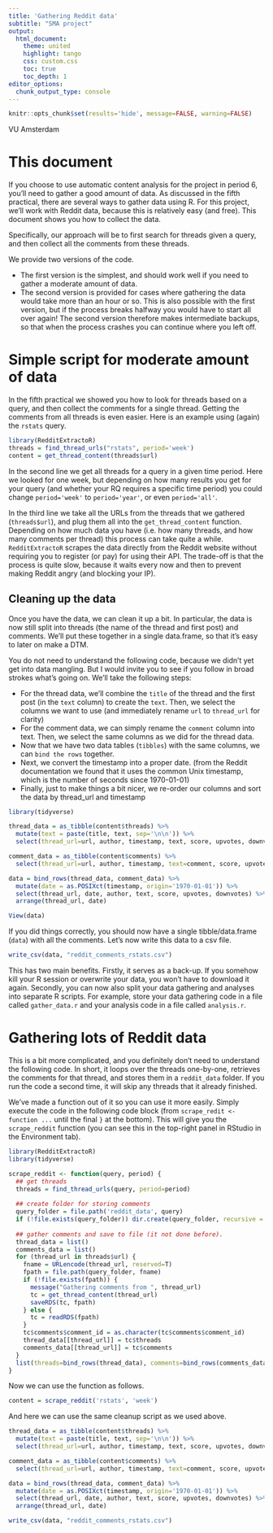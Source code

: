 ```yaml
---
title: 'Gathering Reddit data'
subtitle: "SMA project"
output:
  html_document:
    theme: united
    highlight: tango
    css: custom.css
    toc: true
    toc_depth: 1
editor_options:
  chunk_output_type: console
---
```



```r
knitr::opts_chunk$set(results='hide', message=FALSE, warning=FALSE)
```

VU Amsterdam

# This document

If you choose to use automatic content analysis for the project in period 6, you'll need to gather a good amount of data. As discussed in the fifth practical, there are several ways to gather data using R. For this project, we'll work with Reddit data, because this is relatively easy (and free). This document shows you how to collect the data.

Specifically, our approach will be to first search for threads given a query, and then collect all the comments from these threads. 

We provide two versions of the code. 

* The first version is the simplest, and should work well if you need to gather a moderate amount of data. 
* The second version is provided for cases where gathering the data would take more than an hour or so. This is also possible with the first version, but if the process breaks halfway you would have to start all over again! The second version therefore makes intermediate backups, so that when the process crashes you can continue where you left off.

# Simple script for moderate amount of data

In the fifth practical we showed you how to look for threads based on a query, and then collect the comments for a single thread. Getting the comments from all threads is even easier. Here is an example using (again) the `rstats` query.

```r
library(RedditExtractoR)  
threads = find_thread_urls("rstats", period='week')
content = get_thread_content(threads$url)
```

In the second line we get all threads for a query in a given time period. Here we looked for one week, but depending on how many results you get for your query (and whether your RQ requires a specific time period) you could change `period='week'` to `period='year'`, or even `period='all'`.  

In the third line we take all the URLs from the threads that we gathered (`threads$url`), and plug them all into the `get_thread_content` function. Depending on how much data you have (i.e. how many threads, and how many comments per thread) this process can take quite a while. `RedditExtractoR` scrapes the data directly from the Reddit website without requiring you to register (or pay) for using their API. The trade-off is that the process is quite slow, because it waits every now and then to prevent making Reddit angry (and blocking your IP).

## Cleaning up the data

Once you have the data, we can clean it up a bit. In particular, the data is now still split into threads (the name of the thread and first post) and comments. We'll put these together in a single data.frame, so that it's easy to later on make a DTM. 

You do not need to understand the following code, because we didn't yet get into data mangling. But I would invite you to see if you follow in broad strokes what's going on. We'll take the following steps:

* For the thread data, we'll combine the `title` of the thread and the first post (in the `text` column) to create the `text`. Then, we select the columns we want to use (and immediately rename `url` to `thread_url` for clarity)
* For the comment data, we can simply rename the `comment` column into text. Then, we select the same columns as we did for the thread data.
* Now that we have two data tables (`tibbles`) with the same columns, we can `bind the rows` together.
* Next, we convert the timestamp into a proper date. (from the Reddit documentation we found that it uses the common Unix timestamp, which is the number of seconds since 1970-01-01)
* Finally, just to make things a bit nicer, we re-order our columns and sort the data by thread_url and timestamp

```r
library(tidyverse)

thread_data = as_tibble(content$threads) %>%
  mutate(text = paste(title, text, sep='\n\n')) %>%
  select(thread_url=url, author, timestamp, text, score, upvotes, downvotes)

comment_data = as_tibble(content$comments) %>%
  select(thread_url=url, author, timestamp, text=comment, score, upvotes, downvotes)

data = bind_rows(thread_data, comment_data) %>%
  mutate(date = as.POSIXct(timestamp, origin='1970-01-01')) %>%
  select(thread_url, date, author, text, score, upvotes, downvotes) %>%
  arrange(thread_url, date)

View(data)
```

If you did things correctly, you should now have a single tibble/data.frame (`data`) with all the comments. Let's now write this data to a csv file. 

```r
write_csv(data, "reddit_comments_rstats.csv")
```

This has two main benefits. Firstly, it serves as a back-up. If you somehow kill your R session or overwrite your data, you won't have to download it again. Secondly, you can now also split your data gathering and analyses into separate R scripts. For example, store your data gathering code in a file called `gather_data.r` and your analysis code in a file called `analysis.r`.  

# Gathering lots of Reddit data

This is a bit more complicated, and you definitely don't need to understand the following code. In short, it loops over the threads one-by-one, retrieves the comments for that thread, and stores them in a `reddit_data` folder. If you run the code a second time, it will skip any threads that it already finished. 

We've made a function out of it so you can use it more easily. Simply execute the code in the following code block (from `scrape_redit <- function ...` until the final `}` at the bottom). This will give you the `scrape_reddit` function (you can see this in the top-right panel in RStudio in the Environment tab).

```r
library(RedditExtractoR)  
library(tidyverse)

scrape_reddit <- function(query, period) {
  ## get threads
  threads = find_thread_urls(query, period=period)
  
  ## create folder for storing comments
  query_folder = file.path('reddit_data', query)
  if (!file.exists(query_folder)) dir.create(query_folder, recursive = T)
  
  ## gather comments and save to file (it not done before). 
  thread_data = list()
  comments_data = list()
  for (thread_url in threads$url) {
    fname = URLencode(thread_url, reserved=T)
    fpath = file.path(query_folder, fname)
    if (!file.exists(fpath)) {
      message("Gathering comments from ", thread_url)
      tc = get_thread_content(thread_url)
      saveRDS(tc, fpath)
    } else {
      tc = readRDS(fpath)
    } 
    tc$comments$comment_id = as.character(tc$comments$comment_id)
    thread_data[[thread_url]] = tc$threads
    comments_data[[thread_url]] = tc$comments
  }
  list(threads=bind_rows(thread_data), comments=bind_rows(comments_data))
}
```

Now we can use the function as follows.

```r
content = scrape_reddit('rstats', 'week')
```

And here we can use the same cleanup script as we used above.

```r
thread_data = as_tibble(content$threads) %>%
  mutate(text = paste(title, text, sep='\n\n')) %>%
  select(thread_url=url, author, timestamp, text, score, upvotes, downvotes)

comment_data = as_tibble(content$comments) %>%
  select(thread_url=url, author, timestamp, text=comment, score, upvotes, downvotes)

data = bind_rows(thread_data, comment_data) %>%
  mutate(date = as.POSIXct(timestamp, origin='1970-01-01')) %>%
  select(thread_url, date, author, text, score, upvotes, downvotes) %>%
  arrange(thread_url, date)

write_csv(data, "reddit_comments_rstats.csv")
```
